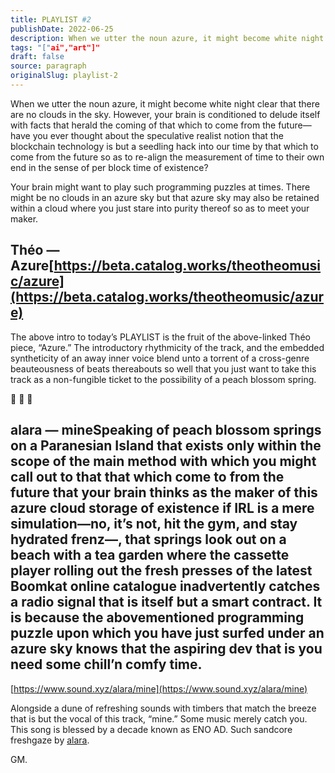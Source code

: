 ```yaml
---
title: PLAYLIST #2
publishDate: 2022-06-25
description: When we utter the noun azure, it might become white night clear that there are no clouds in the sky. However, your brain is conditioned to delude its......
tags: "["ai","art"]"
draft: false
source: paragraph
originalSlug: playlist-2
---
```


When we utter the noun azure, it might become white night clear that there are no clouds in the sky. However, your brain is conditioned to delude itself with facts that herald the coming of that which to come from the future—have you ever thought about the speculative realist notion that the blockchain technology is but a seedling hack into our time by that which to come from the future so as to re-align the measurement of time to their own end in the sense of per block time of existence?

Your brain might want to play such programming puzzles at times. There might be no clouds in an azure sky but that azure sky may also be retained within a cloud where you just stare into purity thereof so as to meet your maker.

## Théo — Azure[https://beta.catalog.works/theotheomusic/azure](https://beta.catalog.works/theotheomusic/azure)

The above intro to today’s PLAYLIST is the fruit of the above-linked Théo piece, “Azure.” The introductory rhythmicity of the track, and the embedded syntheticity of an away inner voice blend unto a torrent of a cross-genre beauteousness of beats thereabouts so well that you just want to take this track as a non-fungible ticket to the possibility of a peach blossom spring.

🌊 🌊 🌊

## alara — mineSpeaking of peach blossom springs on a Paranesian Island that exists only within the scope of the main method with which you might call out to that that which come to from the future that your brain thinks as the maker of this azure cloud storage of existence if IRL is a mere simulation—no, it’s not, hit the gym, and stay hydrated frenz—, that springs look out on a beach with a tea garden where the cassette player rolling out the fresh presses of the latest Boomkat online catalogue inadvertently catches a radio signal that is itself but a smart contract. It is because the abovementioned programming puzzle upon which you have just surfed under an azure sky knows that the aspiring dev that is you need some chill’n comfy time.

[https://www.sound.xyz/alara/mine](https://www.sound.xyz/alara/mine)

Alongside a dune of refreshing sounds with timbers that match the breeze that is but the vocal of this track, “mine.” Some music merely catch you. This song is blessed by a decade known as ENO AD. Such sandcore freshgaze by [alara](https://twitter.com/hernameisalara).

GM.